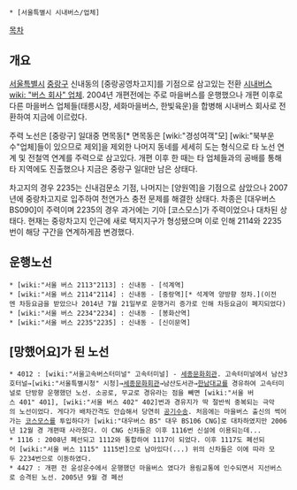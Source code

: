  * [서울특별시 시내버스/업체]

[[목차]]
== 개요 ==
[[서울특별시]] [[중랑구]] 신내동의 [중랑공영차고지]를 기점으로 삼고있는 전환 [[시내버스]][[wiki: "버스 회사" 업체]]. 2004년 개편전에는 주로 마을버스를 운행했으나 개편 이후로 다른 마을버스 업체들(태릉시장, 세화마을버스, 한빛육운)을 합병해 시내버스 회사로 전환하여 지금에 이르렀다.

주력 노선은 [중랑구] 일대중 면목동[* 면목동은 [wiki:"경성여객"모] [wiki:"북부운수"업체]들이 있으므로 제외]을 제외한 나머지 동네를 세세히 도는 형식으로 타 노선 연계 및 전철역 연계를 주력으로 삼고있다. 개편 이후 한 때는 타 업체들과의 공배를 통해 타 지역에도 진출했으나 지금은 중랑구 일대만 남은 상태다.

차고지의 경우 2235는 신내검문소 기점, 나머지는 [양원역]을 기점으로 삼았으나 2007년에 중랑차고지로 입주하여 천연가스 충전 문제를 해결한 상태다. 차종은 [대우버스 BS090]이 주력이며 2235의 경우 과거에는 기아 [코스모스]가 주력이었으나 대차된 상태다. 현재는 중랑차고지 인근에 새로 택지지구가 형성됐으며 이로 인해 2114와 2235번이 해당 구간을 연계하게끔 변경했다.

== 운행노선 ==
 * [wiki:"서울 버스 2113"2113] : 신내동 - [석계역]
 * [wiki:"서울 버스 2114"2114] : 신내동 - [중랑역][* 석계역 양방향 정차.](이전엔 차등요금을 받았으나 2014년 7월 21일부로 운행거리 증가로 인해 차등요금이 폐지되었다)
 * [wiki:"서울 버스 2234"2234] : 신내동 - [봉화산역]
 * [wiki:"서울 버스 2235"2235] : 신내동 - [신이문역]
== [망했어요]가 된 노선 ==
 * 4012 : [wiki:"서울고속버스터미널" 고속터미널] - [[세종문화회관]]. 고속터미널에서 남산3호터널→[wiki:"서울특별시청" 시청]→[[세종문화회관]]→남산도서관→[[한남대교]]를 경유하여 고속터미널로 단방향 운행했던 노선. 소공로, 무교로 경유라는 점을 빼면 [wiki:"서울 버스 401" 401], [wiki:"서울 버스 402" 402]번과 경유지가 딱 절반씩 중복되는 극악의 노선이었다. 게다가 배차간격도 안습해서 당연히 [[공기수송]]. 처음에는 마을버스 출신의 썩어가는 [[코스모스]]를 투입하다가 [wiki:"대우버스 BS" 대우 BS106 CNG]로 대차하였지만 2006년 12월 경 개편때 사라졌다. 이 CNG 신차들은 이후 1116번 신설에 이용되는데...
 * 1116 : 2008년 폐선되고 1112와 통합하여 1117이 되었다. 이후 1117도 폐선되어 [wiki:"서울 버스 1115" 1115번]으로 남아있다(...) 위의 신차들은 이에 따라 모두 2234번으로 이동하였다.
 * 4427 : 개편 전 윤성운수에서 운행했던 마을버스 였다가 용림교통에 인수되면서 지선버스로 승격된 노선. 2005년 9월 경 폐선
